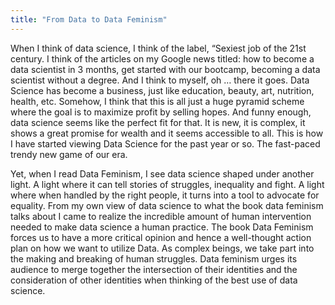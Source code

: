 ```yaml
---
title: "From Data to Data Feminism"
---
```




When I think of data science, I think of the label, “Sexiest job of the 21st century. I think of the articles on my Google news titled: how to become a data scientist in 3 months, get started with our bootcamp, becoming a data scientist without a degree. And I think to myself, oh … there it goes. Data Science has become a business, just like education, beauty, art, nutrition, health, etc. Somehow, I think that this is all just a huge pyramid scheme where the goal is to maximize profit by selling hopes. And funny enough, data science seems like the perfect fit for that. It is new, it is complex, it shows a great promise for wealth and it seems accessible to all. This is how I have started viewing Data Science for the past year or so. The fast-paced trendy new game of our era.


Yet, when I read Data Feminism, I see data science shaped under another light. A light where it can tell stories of struggles, inequality and fight. A light where when handled by the right people, it turns into a tool to advocate for equality. From my own view of data science to what the book data feminism talks about I came to realize the incredible amount of human intervention needed to make data science a human practice. The book Data Feminism forces us to have a more critical opinion and hence a well-thought action plan on how we want to utilize Data. As complex beings, we take part into the making and breaking of human struggles. Data feminism urges its audience to merge together the intersection of their identities and the consideration of other identities when thinking of the best use of data science. 
